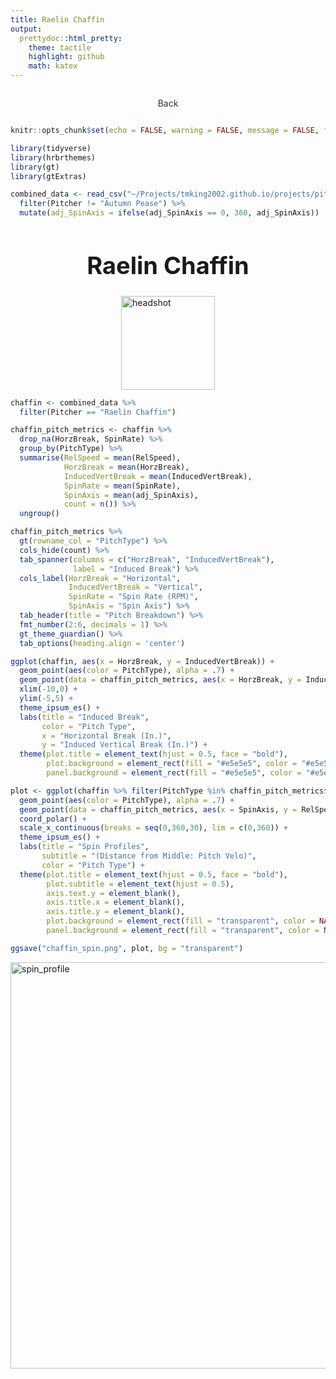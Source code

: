 ```yaml
---
title: Raelin Chaffin
output:
  prettydoc::html_pretty:
    theme: tactile
    highlight: github
    math: katex
---
```


```{=html}
<!-- Google tag (gtag.js) -->
<script async src="https://www.googletagmanager.com/gtag/js?id=G-LMKQBFKL2F"></script>
<script>
  window.dataLayer = window.dataLayer || [];
  function gtag(){dataLayer.push(arguments);}
  gtag('js', new Date());

  gtag('config', 'G-LMKQBFKL2F');
</script>
    
<meta charset="utf-8" />
<meta name="generator" content="pandoc" />
<meta http-equiv="X-UA-Compatible" content="IE=EDGE" />

<style>
    
/* Style the top navigation bar */
.topnav {
  overflow: hidden;
}

/* Style the topnav links */
.topnav a {
  float: center;
  display: block;
  color: #333;
  text-align: center;
  padding: 14px 16px;
  text-decoration: none;
}

/* Change color on hover */
.topnav a:hover {
  background-color: #606060;
  color: white;
}

.center {
  display: block;
  margin-left: auto;
  margin-right: auto;
  width: 50%;
}

</style>

<body>

<div class="topnav">
      <a href="../analysis_report.html">Back</a>
    </div>
    
</body>
```



<style type="text/css">

h1 {
  font-size: 38px;
  text-align: center;
}
h1.title {
  display: none;
}
h2 {
  font-size: 28px;
  text-align: center;
}
h4.author {
  font-size: 18px;
  text-align: center;
}
</style>

```r
knitr::opts_chunk$set(echo = FALSE, warning = FALSE, message = FALSE, fig.align = 'center')

library(tidyverse)
library(hrbrthemes)
library(gt)
library(gtExtras)
```

```r
combined_data <- read_csv("~/Projects/tmking2002.github.io/projects/pitching_metric_analysis/combined_pitcher_data.csv") %>% 
  filter(Pitcher != "Autumn Pease") %>% 
  mutate(adj_SpinAxis = ifelse(adj_SpinAxis == 0, 360, adj_SpinAxis))
```

# Raelin Chaffin

```{=html}
<img src="headshots/raelin_chaffin.png" alt="headshot" class="center" style="width:150px;">
```


```r
chaffin <- combined_data %>% 
  filter(Pitcher == "Raelin Chaffin")
```

```r
chaffin_pitch_metrics <- chaffin %>% 
  drop_na(HorzBreak, SpinRate) %>% 
  group_by(PitchType) %>% 
  summarise(RelSpeed = mean(RelSpeed),
            HorzBreak = mean(HorzBreak),
            InducedVertBreak = mean(InducedVertBreak),
            SpinRate = mean(SpinRate),
            SpinAxis = mean(adj_SpinAxis),
            count = n()) %>% 
  ungroup()

chaffin_pitch_metrics %>% 
  gt(rowname_col = "PitchType") %>% 
  cols_hide(count) %>% 
  tab_spanner(columns = c("HorzBreak", "InducedVertBreak"),
              label = "Induced Break") %>% 
  cols_label(HorzBreak = "Horizontal",
             InducedVertBreak = "Vertical",
             SpinRate = "Spin Rate (RPM)",
             SpinAxis = "Spin Axis") %>% 
  tab_header(title = "Pitch Breakdown") %>% 
  fmt_number(2:6, decimals = 1) %>% 
  gt_theme_guardian() %>% 
  tab_options(heading.align = 'center')
```

```r
ggplot(chaffin, aes(x = HorzBreak, y = InducedVertBreak)) +
  geom_point(aes(color = PitchType), alpha = .7) + 
  geom_point(data = chaffin_pitch_metrics, aes(x = HorzBreak, y = InducedVertBreak, color = PitchType), size = 5) +
  xlim(-10,0) + 
  ylim(-5,5) + 
  theme_ipsum_es() +
  labs(title = "Induced Break",
       color = "Pitch Type",
       x = "Horizontal Break (In.)",
       y = "Induced Vertical Break (In.)") +
  theme(plot.title = element_text(hjust = 0.5, face = "bold"),
        plot.background = element_rect(fill = "#e5e5e5", color = "#e5e5e5"),
        panel.background = element_rect(fill = "#e5e5e5", color = "#e5e5e5"))
```

```r
plot <- ggplot(chaffin %>% filter(PitchType %in% chaffin_pitch_metrics$PitchType), aes(x = adj_SpinAxis, y = RelSpeed)) +
  geom_point(aes(color = PitchType), alpha = .7) + 
  geom_point(data = chaffin_pitch_metrics, aes(x = SpinAxis, y = RelSpeed, color = PitchType), size = 5) +
  coord_polar() +
  scale_x_continuous(breaks = seq(0,360,30), lim = c(0,360)) +
  theme_ipsum_es() +
  labs(title = "Spin Profiles",
       subtitle = "(Distance from Middle: Pitch Velo)",
       color = "Pitch Type") +
  theme(plot.title = element_text(hjust = 0.5, face = "bold"),
        plot.subtitle = element_text(hjust = 0.5),
        axis.text.y = element_blank(),
        axis.title.x = element_blank(),
        axis.title.y = element_blank(),
        plot.background = element_rect(fill = "transparent", color = NA),
        panel.background = element_rect(fill = "transparent", color = NA))

ggsave("chaffin_spin.png", plot, bg = "transparent")
```

```{=html}
<img src="chaffin_spin.png" alt="spin_profile" class="center" style="width:650px;">
```
